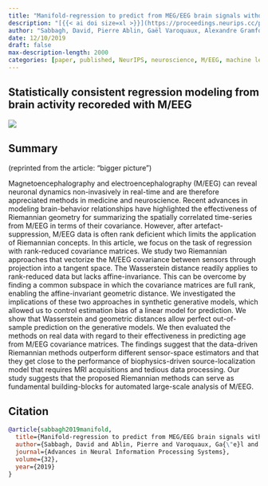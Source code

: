 ```yaml
---
title: "Manifold-regression to predict from MEG/EEG brain signals without source modeling"
description: "[{{< ai doi size=xl >}}](https://proceedings.neurips.cc/paper/2019/hash/d464b5ac99e74462f321c06ccacc4bff-Abstract.html) [{{< bi file-pdf size=1.5em >}}](https://proceedings.neurips.cc/paper/2019/file/d464b5ac99e74462f321c06ccacc4bff-Paper.pdf) [{{< bi github size=1.5em >}}](https://github.com/DavidSabbagh/meeg_power_regression)"
author: "Sabbagh, David, Pierre Ablin, Gaël Varoquaux, Alexandre Gramfort, and Denis A. Engemann."
date: 12/10/2019
draft: false
max-description-length: 2000
categories: [paper, published, NeurIPS, neuroscience, M/EEG, machine learning, brain age, Riemannian geometry, spatial filtering]
---
```


## Statistically consistent regression modeling from brain activity recoreded with M/EEG

![](../sabbagh_2019_neurips.png)

## Summary

(reprinted from the article: "bigger picture")

Magnetoencephalography and electroencephalography (M/EEG) can reveal neuronal dynamics non-invasively in real-time and are therefore appreciated methods in medicine and neuroscience. Recent advances in modeling brain-behavior relationships have highlighted the effectiveness of Riemannian geometry for summarizing the spatially correlated time-series from M/EEG in terms of their covariance. However, after artefact-suppression, M/EEG data is often rank deficient which limits the application of Riemannian concepts. In this article, we focus on the task of regression with rank-reduced covariance matrices. We study two Riemannian approaches that vectorize the M/EEG covariance between sensors through projection into a tangent space. The Wasserstein distance readily applies to rank-reduced data but lacks affine-invariance. This can be overcome by finding a common subspace in which the covariance matrices are full rank, enabling the affine-invariant geometric distance. We investigated the implications of these two approaches in synthetic generative models, which allowed us to control estimation bias of a linear model for prediction. We show that Wasserstein and geometric distances allow perfect out-of-sample prediction on the generative models. We then evaluated the methods on real data with regard to their effectiveness in predicting age from M/EEG covariance matrices. The findings suggest that the data-driven Riemannian methods outperform different sensor-space estimators and that they get close to the performance of biophysics-driven source-localization model that requires MRI acquisitions and tedious data processing. Our study suggests that the proposed Riemannian methods can serve as fundamental building-blocks for automated large-scale analysis of M/EEG.


## Citation

```bibtex
@article{sabbagh2019manifold,
  title={Manifold-regression to predict from MEG/EEG brain signals without source modeling},
  author={Sabbagh, David and Ablin, Pierre and Varoquaux, Ga{\"e}l and Gramfort, Alexandre and Engemann, Denis A},
  journal={Advances in Neural Information Processing Systems},
  volume={32},
  year={2019}
}
```